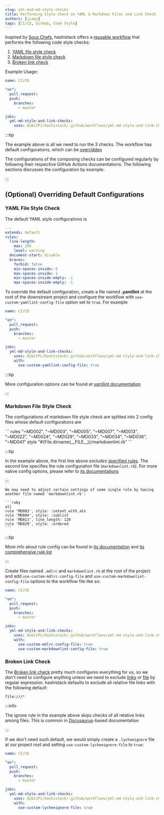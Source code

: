 ```yaml
---
slug: yml-and-md-style-checks
title: Performing Style Check on YAML & Markdown Files and Link Check
authors: [jiaqi]
tags: [CI/CD, GitHub, Code Style]
---
```


Inspired by [Sous Chefs](https://github.com/sous-chefs/.github/blob/main/.github/workflows/lint-unit.yml), hashistack
offers a [reusable workflow](https://docs.github.com/en/actions/using-workflows/reusing-workflows) that performs the
following code style checks:

1. [YAML file style check]
2. [Markdown file style check]
3. [Broken link check]

Example Usage:

```yaml
name: CI/CD

"on":
  pull_request:
  push:
    branches:
      - master

jobs:
  yml-md-style-and-link-checks:
    uses: QubitPi/hashistack/.github/workflows/yml-md-style-and-link-checks.yml@master
```

:::tip

The example above is all we need to run the 3 checks. The workflow has default configurations, which can be
[overridden](#optional-overriding-default-configurations)

The configurations of the composing checks can be configured regularly by following their respective GitHub Actions
documentations. The following sections discusses the configuration by example.

:::

(Optional) Overriding Default Configurations
--------------------------------------------

### YAML File Style Check

The default YAML style configurations is

```yaml
---
extends: default
rules:
  line-length:
    max: 256
    level: warning
  document-start: disable
  braces:
    forbid: false
    min-spaces-inside: 0
    max-spaces-inside: 1
    min-spaces-inside-empty: -1
    max-spaces-inside-empty: -1
```

To override the default configuration, create a file named **.yamllint** at the root of the downstream project and
configure the workflow with `use-custom-yamllint-config-file` option set to `true`. For example

```yaml
name: CI/CD

"on":
  pull_request:
  push:
    branches:
      - master

jobs:
  yml-md-style-and-link-checks:
    uses: QubitPi/hashistack/.github/workflows/yml-md-style-and-link-checks.yml@master
    with:
      use-custom-yamllint-config-file: true
```

:::tip

More configuration options can be found at [yamllint documentation](https://yamllint.readthedocs.io/en/stable/)

:::

### Markdown File Style Check

The configurations of markdown file style check are splitted into 2 config files whose default configurations
are


<Tabs>
  <TabItem value=".mdlrc" label=".mdlrc" default>
    ```
    rules "~MD002", "~MD003", "~MD005", "~MD007", "~MD013", "~MD022", "~MD024", "~MD029", "~MD033", "~MD034", "~MD036", "~MD041"
    style "#{File.dirname(__FILE__)}/markdownlint.rb"
    ```

:::tip

In the example above, the first line above *excludes*
[specified rules](https://github.com/markdownlint/markdownlint/blob/main/docs/RULES.md). The second line specifies the
rule configuration file (`markdownlint.rb`). For more native config options, please refer to
[its documentations](https://github.com/markdownlint/markdownlint/blob/main/docs/configuration.md)

:::

  </TabItem>
  <TabItem value="markdownlint.rb" label="markdownlint.rb">

    We may need to adjust certain settings of some single rule by having another file named `markdownlint.rb`:

    ```ruby
    all
    rule 'MD003', style: :setext_with_atx
    rule 'MD004', style: :sublist
    rule 'MD013', line_length: 120
    rule 'MD029', style: :ordered
    ```

:::tip

More info about rule config can be found in
[its documentation](https://github.com/markdownlint/markdownlint/blob/main/docs/creating_rules.md) and
[its comprehensive rule list](https://github.com/markdownlint/markdownlint/blob/main/docs/RULES.md)

:::
  </TabItem>
</Tabs>

Create files named `.mdlrc` and `markdownlint.rb` at the root of the project and add `use-custom-mdlrc-config-file` and
`use-custom-markdownlint-config-file` options to the workflow file like so:


```yaml
name: CI/CD

"on":
  pull_request:
  push:
    branches:
      - master

jobs:
  yml-md-style-and-link-checks:
    uses: QubitPi/hashistack/.github/workflows/yml-md-style-and-link-checks.yml@master
    with:
      use-custom-mdlrc-config-file: true
      use-custom-markdownlint-config-file: true
```

### Broken Link Check

The [Broken link check] pretty much configures everything for us, so we don't need to configure anything unless we
need to exclude
[links](https://github.com/lycheeverse/lychee-action#excluding-links-from-getting-checked) or
[file](https://github.com/lycheeverse/lychee-action) by regular expression. hashistack defaults to exclude all
relative file links with the following default:

```ignore title=".lycheeignore"
file:///*
```

:::info

The ignore rule in the example above skips checks of all relative links among files. This is common in
[Docusaurus](https://docusaurus.io/docs/markdown-features/links)-based documentation

:::

If we don't need such default, we would simply create a `.lycheeignore` file at our project root and setting
`use-custom-lycheeignore-file` to `true`:

```yaml
name: CI/CD

"on":
  pull_request:
  push:
    branches:
      - master

jobs:
  yml-md-style-and-link-checks:
    uses: QubitPi/hashistack/.github/workflows/yml-md-style-and-link-checks.yml@master
    with:
      use-custom-lycheeignore-file: true
```

[YAML file style check]: https://github.com/actionshub/yamllint
[Markdown file style check]: https://github.com/actionshub/markdownlint
[Broken link check]: https://github.com/lycheeverse/lychee-action
